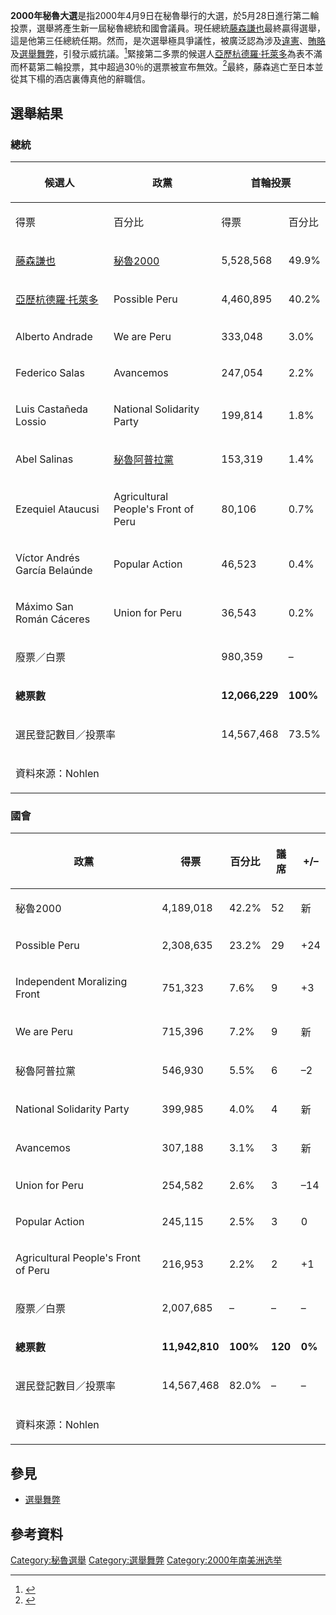 '''2000年秘魯大選'''是指2000年4月9日在秘魯舉行的大選，於5月28日進行第二輪投票，選舉將產生新一屆秘魯總統和國會議員。現任總統[[藤森謙也|藤森謙也]]最終贏得選舉，這是他第三任總統任期。然而，是次選舉極具爭議性，被廣泛認為涉及[[違憲|違憲]]、[[賄賂|賄賂]]及[[選舉舞弊|選舉舞弊]]，引發示威抗議。<ref>{{cite news|url=http://news.bbc.co.uk/hi/chinese/news/newsid_708000/7081842.stm|title=秘魯選舉引發示威抗議|newspaper=BBC中文網|date=2000-04-10|accessdate=2016-11-05|archive-date=2016-11-05|archive-url=https://web.archive.org/web/20161105231534/http://news.bbc.co.uk/hi/chinese/news/newsid_708000/7081842.stm|dead-url=no}}</ref>緊接第二多票的候選人[[亞歷杭德羅·托萊多|亞歷杭德羅·托萊多]]為表不滿而杯葛第二輪投票，其中超過30％的選票被宣布無效。<ref>{{cite news |url= http://people.com.cn/BIG5/channel2/17/20000524/74906.html |title= 秘魯大選亂紛紛懷疑有舞弊行為 總統候選人宣布退出 |work= 人民網 |date= 2000-05-24 |access-date= 2016-11-06 |archive-url= https://web.archive.org/web/20161107020041/http://people.com.cn/BIG5/channel2/17/20000524/74906.html |archive-date= 2016-11-07 |dead-url= yes }}</ref>最終，藤森逃亡至日本並從其下榻的酒店裏傳真他的辭職信。

==選舉結果==
===總統===
{| class=wikitable style=text-align:right
!rowspan=2|候選人
!rowspan=2|政黨
!colspan=2|首輪投票
!colspan=2|第二輪投票
|-
!得票
!百分比
!得票
!百分比
|-
|align=left|[[藤森謙也|藤森謙也]]||align=left|[[秘魯2000|秘魯2000]]||5,528,568||49.9%||6,041,685||74.3%
|-
|align=left|[[亞歷杭德羅·托萊多|亞歷杭德羅·托萊多]]||align=left|Possible Peru||4,460,895||40.2%||2,086,215||25.7%
|-
|align=left|Alberto Andrade||align=left|We are Peru||333,048||3.0%||colspan=2 rowspan=7|
|-
|align=left|Federico Salas||align=left|Avancemos||247,054||2.2%
|-
|align=left|Luis Castañeda Lossio||align=left|National Solidarity Party||199,814||1.8%
|-
|align=left|Abel Salinas||align=left|[[秘魯阿普拉黨|秘魯阿普拉黨]]||153,319||1.4%
|-
|align=left|Ezequiel Ataucusi||align=left|Agricultural People's Front of Peru||80,106||0.7%
|-
|align=left|Víctor Andrés García Belaúnde||align=left|Popular Action||46,523||0.4%
|-
|align=left|Máximo San Román Cáceres||align=left|Union for Peru||36,543||0.2%
|-
|align=left colspan=2|廢票／白票||980,359||–||3,672,410||–
|-
|align=left colspan=2|'''總票數'''||'''12,066,229'''||'''100%'''||'''11,800,310'''||'''100%'''
|-
|align=left colspan=2|選民登記數目／投票率||14,567,468||73.5%||14,567,467||81.0%
|-
|align=left colspan=6|資料來源：Nohlen
|}

===國會===
{| class=wikitable style=text-align:right
!政黨
!得票
!百分比
!議席
!+/–
|-
|align=left|秘魯2000||4,189,018||42.2%||52||新
|-
|align=left|Possible Peru||2,308,635||23.2%||29||+24
|-
|align=left|Independent Moralizing Front||751,323||7.6%||9||+3
|-
|align=left|We are Peru||715,396||7.2%||9||新
|-
|align=left|秘魯阿普拉黨||546,930||5.5%||6||–2
|-
|align=left|National Solidarity Party||399,985||4.0%||4||新
|-
|align=left|Avancemos||307,188||3.1%||3||新
|-
|align=left|Union for Peru||254,582||2.6%||3||–14
|-
|align=left|Popular Action||245,115||2.5%||3||0
|-
|align=left|Agricultural People's Front of Peru||216,953||2.2%||2||+1
|-
|align=left|廢票／白票||2,007,685||–||–||–
|-
|align=left|'''總票數'''||'''11,942,810'''||'''100%'''||'''120'''||'''0%'''
|-
|align=left|選民登記數目／投票率||14,567,468||82.0%||–||–
|-
|align=left colspan=5|資料來源：Nohlen
|}

== 參見 ==
*[[選舉舞弊|選舉舞弊]]

== 參考資料 ==
{{reflist}}

{{秘魯選舉}}
[[Category:秘魯選舉|Category:秘魯選舉]]
[[Category:選舉舞弊|Category:選舉舞弊]]
[[Category:2000年南美洲选举|Category:2000年南美洲选举]]